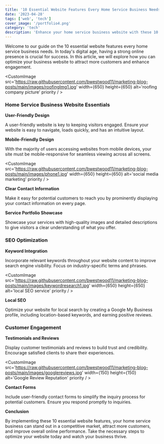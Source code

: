 ```yaml
---
title: '10 Essential Website Features Every Home Service Business Needs'
date: '2023-04-28'
tags: ['web', 'tech']
cover_image: '/portfolio4.png'
category: 'tech'
description: 'Enhance your home service business website with these 10 essential features. Improve user experience, boost SEO, and attract more customers.'
---
```


Welcome to our guide on the 10 essential website features every home service business needs. In today's digital age, having a strong online presence is crucial for success. In this article, we will explore how you can optimize your business website to attract more customers and enhance engagement.

<CustomImage src='https://raw.githubusercontent.com/bwestwood11/marketing-blog-posts/main/images/roofingImg1.jpg' width={650} height={650} alt='roofing company picture' priority / >

### Home Service Business Website Essentials

**User-Friendly Design**

A user-friendly website is key to keeping visitors engaged. Ensure your website is easy to navigate, loads quickly, and has an intuitive layout.

**Mobile-Friendly Design**

With the majority of users accessing websites from mobile devices, your site must be mobile-responsive for seamless viewing across all screens.

<CustomImage src='https://raw.githubusercontent.com/bwestwood11/marketing-blog-posts/main/images/phone1.jpg' width={650} height={650} alt='social media marketing' priority / >

**Clear Contact Information** 

Make it easy for potential customers to reach you by prominently displaying your contact information on every page.

**Service Portfolio Showcase**

Showcase your services with high-quality images and detailed descriptions to give visitors a clear understanding of what you offer.

### SEO Optimization

**Keyword Integration** 

Incorporate relevant keywords throughout your website content to improve search engine visibility. Focus on industry-specific terms and phrases.

<CustomImage src='https://raw.githubusercontent.com/bwestwood11/marketing-blog-posts/main/images/keywordresearch1.jpg' width={650} height={650} alt='local SEO service' priority / >

**Local SEO**  

Optimize your website for local search by creating a Google My Business profile, including location-based keywords, and earning positive reviews.

### Customer Engagement

**Testimonials and Reviews**

Display customer testimonials and reviews to build trust and credibility. Encourage satisfied clients to share their experiences.

<CustomImage src='https://raw.githubusercontent.com/bwestwood11/marketing-blog-posts/main/images/googlereviews.jpg' width={150} height={150} alt='Google Review Reputation' priority / >

**Contact Forms**

Include user-friendly contact forms to simplify the inquiry process for potential customers. Ensure you respond promptly to inquiries.

**Conclusion**

By implementing these 10 essential website features, your home service business can stand out in a competitive market, attract more customers, and improve overall online performance. Take the necessary steps to optimize your website today and watch your business thrive.